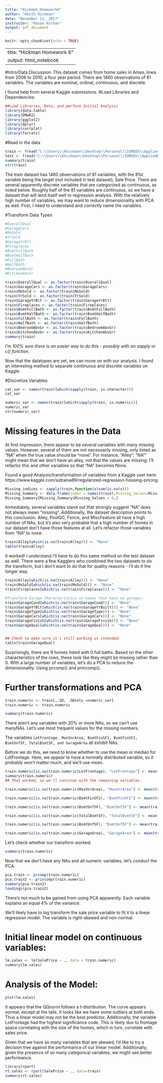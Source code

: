 ```yaml
---
title: "Hickman_Homework6"
author: "Keith Hickman"
date: "November 12, 2017"
instructor: "Hasan Kurban"
output: pdf_document
---
```


```r
knitr::opts_chunk$set(echo = TRUE)
```

---
title: "Hickman Homework 6"
output: html_notebook
---
#Intro/Data Discussion:
This dataset comes from home sales in Ames, Iowa from 2006 to 2010, a four year period. There are 1460 observations of 81 variables. The variables are nominal, ordinal, continuous, and discrete.  

I found help from several Kaggle submissions. 
#Load Libraries and Dependencies:
```r
##Load Libraries, Data, and perform Initial Analysis
library(data.table)
library(DMwR2)
library(ggplot2)
library(dplyr)
library(corrplot)
library(forcats)
```

#Read in the data
```r

train <- fread("C:\\Users\\khickman\\Desktop\\Personal\\IUMSDS\\AppliedDataMining\\HW6\\train.csv")
test <- fread("C:\\Users\\khickman\\Desktop\\Personal\\IUMSDS\\AppliedDataMining\\HW6\\test.csv")
summary(train)
str(train)
```

The train dataset has 1460 observations of 81 variables, with the 81st variable being the target (not included in test dataset); Sale Price. There are several apparently discrete variables that are categorized as continuous, as noted below. Roughly half of the 81 variables are continuous, so we have a dataset that will lend itself well to regression analysis. With the relatively high number of variables, we may want to reduce dimensionality with PCA as well. First, I need to understand and correctly name the variables. 

#Transform Data Types
```r
#OverallQual
#GarageCars
#MoSold
#YrSold
#GarageYrBlt
#Fireplaces
#BsmtFullBath
#BsmtHalfBath
#FullBath
#HalfBath
#BedroomAbvGr
#KitchenAbvGr

train$OverallQual <- as.factor(train$OverallQual)
train$GarageCars <- as.factor(train$GarageCars)
train$MoSold <- as.factor(train$MoSold)
train$YrSold <- as.factor(train$YrSold)
train$GarageYrBlt <- as.factor(train$GarageYrBlt)
train$Fireplaces <- as.factor(train$Fireplaces)
train$BsmtFullBath <- as.factor(train$BsmtFullBath)
train$BsmtHalfBath <- as.factor(train$BsmtHalfBath)
train$FullBath <- as.factor(train$FullBath)
train$HalfBath <- as.factor(train$HalfBath)
train$BedroomAbvGr <- as.factor(train$BedroomAbvGr)
train$KitchenAbvGr <- as.factor(train$KitchenAbvGr)
summary(train)
```

*I'm 100% sure there is an easier way to do this - possibly with an sapply or c() function.*

Now that the datatypes are set, we can move on with our analysis. I found an interesting method to separate continuous and discrete variables on Kaggle: 

#Discretize Variables
```r
cat_var <- names(train)[which(sapply(train, is.character))]
cat_var

numeric_var <- names(train)[which(sapply(train, is.numeric))]
numeric_var
str(numeric_var)
```

# Missing features in the Data
At first impression, there appear to be several variables with many missing values. However, several of them are not necessarily missing, only listed as "NA" when the true value should be "none".  For instance, "Alley"; "NA"" might mean that we don't have an alley, not that the values are missing.  I'll refactor this and other variables so that "NA" becomes None. 

Found a good Analysis/transformation of variables from a Kaggle user here: 
https://www.kaggle.com/sidraina89/regularized-regression-housing-pricing

```r
Missing_indices <- sapply(train,function(x)sum(is.na(x)))
Missing_Summary <- data.frame(index = names(train),Missing_Values=Missing_indices)
Missing_Summary[Missing_Summary$Missing_Values > 0,]
```

Immediately, several variables stand out that strongly suggest "NA" does not always mean "missing". Additionally, the dataset description points to this conclusion.  Alley, PoolQC, Fence, and MiscFeature all have a high number of NAs, but it's also very probable that a high number of homes in our dataset don't have those features at all. Let's refactor those variables from "NA" to none:

```r
train$Alley[which(is.na(train$Alley))] <- "None"
table(train$Alley)
```

It worked! I understand I'll have to do this same method on the test dataset as well. There were a few Kagglers who combined the two datasets to do the transform, but I don't want to do that for quality reasons - I'll do it the longer way. 

```r
train$Alley[which(is.na(train$Alley))] <- "None"
train$MoSold[which(is.na(train$MoSold))] <- "None"
train$Fireplaces[which(is.na(train$Fireplaces))] <- "None"

#Transform Garage Characteristics on homes that have no garages:
train$GarageCond[which(is.na(train$GarageCond))] <- "None"
train$GarageYrBlt[which(is.na(train$GarageYrBuilt))] <- "None"
train$GarageType[which(is.na(train$GarageType))] <- "None"
train$GarageCars[which(is.na(train$GarageCars))] <- "None"
train$GarageFinish[which(is.na(train$GarageFinish))] <- "None"
train$GarageQual[which(is.na(train$GarageQual))] <- "None"


## Check to make sure it's still working as intended:
table(train$GarageQual)
```

Surprisingly, there are 9 homes listed with 0 full baths. Based on the other characteristics of the rows, these look like they might be missing rather than 0.
With a large number of variables, let's do a PCA to reduce the dimensionality. Using prcomp() and princomp().  

# Further transformations and PCA
```r
train.numeric <- train[,.SD, .SDcols =numeric_var]
train.numeric <- train.numeric

summary(train.numeric)
```

There aren't any variables with 20% or more NAs, so we can't use manyNAs. Let's use most frequent values for the missing numbers. 

The variables ``LotFrontage, MasVnrArea, BsmtFinSF1, BsmtFinSF2,  BsmtUnfSF, TotalBsmtSF, and GarageArea`` all exhibit NAs. 

Before we do this, we need to know whether to use the mean or median for LotFrontage. Here, we appear to have a normally distributed variable, so it probably won't matter much, and we'll use mean. 

```r
train.numeric[is.na(train.numeric$LotFrontage), "LotFrontage"] <- mean(train.numeric$LotFrontage, na.rm = TRUE)
summary(train.numeric)
## That worked, so we'll continue with the remaining variables.

train.numeric[is.na(train.numeric$MasVnrArea), "MasVnrArea"] <- mean(train.numeric$MasVnrArea, na.rm = TRUE)

train.numeric[is.na(train.numeric$BsmtFinSF2), "BsmtFinSF2"] <- mean(train.numeric$BsmtFinSF2, na.rm = TRUE)

train.numeric[is.na(train.numeric$BsmtUnfSF), "BsmtUnfSF"] <- mean(train.numeric$BsmtUnfSF, na.rm = TRUE)

train.numeric[is.na(train.numeric$TotalBsmtSF), "TotalBsmtSF"] <- mean(train.numeric$TotalBsmtSF, na.rm = TRUE)

train.numeric[is.na(train.numeric$BsmtUnfSF), "BsmtUnfSF"] <- mean(train.numeric$BsmtUnfSF, na.rm = TRUE)

train.numeric[is.na(train.numeric$GarageArea), "GarageArea"] <- mean(train.numeric$GarageArea, na.rm = TRUE)
```

Let's check whether our transform worked:
```r
summary(train.numeric)
```

Now that we don't have any NAs and all numeric variables, let's conduct the PCA. 
```r
pca.train <- prcomp(train.numeric)
pca.train2 <- princomp(train.numeric)
summary(pca.train2)
loadings(pca.train2)
```

There's not much to be gained from using PCA apparently. Each variable explains an equal 4% of the variance. 

We'll likely have to log transform the sale price variable to fit it to a linear regression model. The variable is right-skewed and non-normal. 

# Initial linear model on continuous variables:

```r
lm.sales <- lm(SalePrice ~ ., data = train.numeric)
summary(lm.sales)
```

# Analysis of the Model: 
```r
plot(lm.sales)
```

It appears that the QQnorm follows a t-distribution. The curve appears normal, except at the tails. It looks like we have some outliers at both ends. Thus a linear model may not be the best predictor. Additionally, the variable LotFrontage had the highest significance code. This is likely due to frontage space correlating with the size of the homes, which in turn, correlate with sales price.

Given that we have so many variables that are skewed, I'd like to try a decision tree against the performance of our linear model. Additionally, given the presence of so many categorical variables, we might see better performance. 

```r
library(rpart)
rt.sales <- rpart(SalePrice ~ ., data=train)
summary(rt.sales)
```

